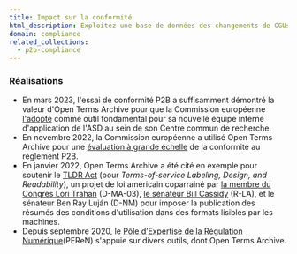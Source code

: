 ```yaml
---
title: Impact sur la conformité
html_description: Exploitez une base de données des changements de CGUs pour évaluer la conformité des services en ligne avec la réglementation en vigueur
domain: compliance
related_collections:
  - p2b-compliance
---
```


### Réalisations

- En mars 2023, l'essai de conformité P2B a suffisamment démontré la valeur d'Open Terms Archive pour que la Commission européenne [l'adopte](https://github.com/OpenTermsArchive/engine/issues/1001) comme outil fondamental pour sa nouvelle équipe interne d'application de l'ASD au sein de son Centre commun de recherche.
- En novembre 2022, la Commission européenne a utilisé Open Terms Archive pour une [évaluation à grande échelle](https://ppmi.lt/news-insights/ppmi-has-completed-early-evaluation-p2b-regulation) de la conformité au règlement P2B.
- En janvier 2022, Open Terms Archive a été cité en exemple pour soutenir le [TLDR Act](https://www.lifewire.com/the-tldr-act-could-help-you-make-sense-of-terms-of-service-agreements-5216643) (pour _Terms-of-service Labeling, Design, and Readability_), un projet de loi américain coparrainé par [la membre du Congrès Lori Trahan](https://trahan.house.gov/) (D-MA-03), [le sénateur Bill Cassidy](https://www.cassidy.senate.gov/) (R-LA), et le sénateur Ben Ray Luján (D-NM) pour imposer la publication des résumés des conditions d'utilisation dans des formats lisibles par les machines.
- Depuis septembre 2020, le [Pôle d’Expertise de la Régulation Numérique](https://www.peren.gouv.fr/en/)(PEReN) s'appuie sur divers outils, dont Open Terms Archive.
